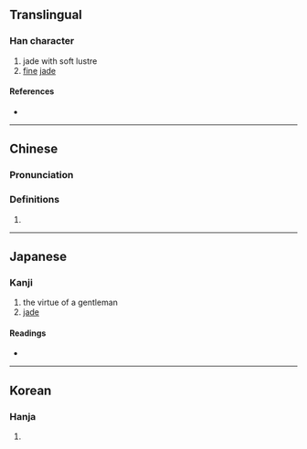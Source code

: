 {{character info}}
==Translingual==

===Han character===
{{Han char|rn=96|rad=玉|as=08|sn=12|four=13112|canj=MGJNU|ids=⿰𤣩宛}}

# jade with soft lustre
# [[fine]] [[jade]]

====References====
* {{Han ref|kx=0735.020|dkj=21069|dj=1146.310|hdz=21124.010|uh=742C|ud=29740|bh=DA7B|bd=55931}}

----

==Chinese==
{{zh-forms}}

===Pronunciation===
{{zh-pron
|m=wǎn
|m-s=
|dg=
|c=jyun2
|c-t=
|g=
|h=pfs=
|j=
|mb=
|md=
|mn=
|mn-t=
|w=
|x=
|mc=y
|oc=y
|cat=n
}}

===Definitions===
{{zh-hanzi}}

# {{rfdef|zh}}

----

==Japanese==

===Kanji===
{{ja-kanji|grade=|rs=玉08}}

# the virtue of a gentleman
# [[jade]]

====Readings====
* {{ja-readings|on=[[えん]] (en), [[おん]] (on), [[わん]] (wan)|kun=|nanori=}}

----

==Korean==

===Hanja===
{{ko-hanja|hangeul=완|eumhun=|rv=wan|mr=wan|y=wan}}

# {{rfdef|ko|sort=玉08}}